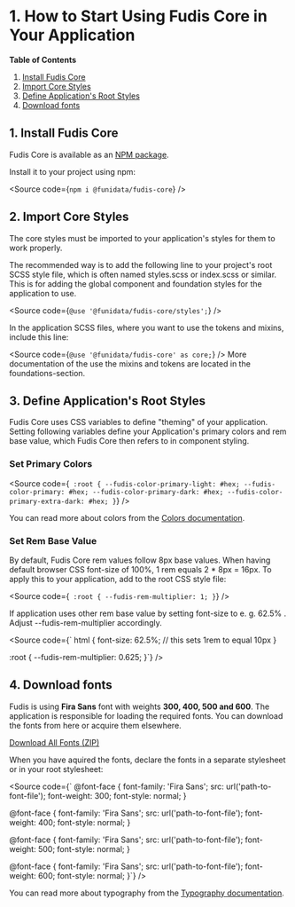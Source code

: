 
<Meta title="Documentation/Introduction/How to start using Fudis Core" />

# 1. How to Start Using Fudis Core in Your Application

**Table of Contents**

1. [Install Fudis Core](#1-install-fudis-core)
2. [Import Core Styles](#2-import-core-styles)
3. [Define Application's Root Styles](#3-define-applications-root-styles)
4. [Download fonts](#4-download-fonts)

## 1. Install Fudis Core

Fudis Core is available as an [NPM package](https://www.npmjs.com/package/@funidata/fudis-core).

Install it to your project using npm:

<Source code={`npm i @funidata/fudis-core`} />

## 2. Import Core Styles

The core styles must be imported to your application's styles for them to work properly.

The recommended way is to add the following line to your project's root SCSS style file, which is often named styles.scss or index.scss or similar. This is for adding the global component and foundation styles for the application to use.

<Source code={`@use '@funidata/fudis-core/styles';`} />

In the application SCSS files, where you want to use the tokens and mixins, include this line:

<Source code={`@use '@funidata/fudis-core' as core;`} />
More documentation of the use the mixins and tokens are located in the
foundations-section.

## 3. Define Application's Root Styles

Fudis Core uses CSS variables to define "theming" of your application. Setting following variables define your Application's primary colors and rem base value, which Fudis Core then refers to in component styling.

### Set Primary Colors

<Source
  code={`
:root {
	--fudis-color-primary-light: #hex;
	--fudis-color-primary: #hex;
	--fudis-color-primary-dark: #hex;
	--fudis-color-primary-extra-dark: #hex;
}`}
/>

You can read more about colors from the [Colors documentation](/docs/foundations-colors--docs).

### Set Rem Base Value

By default, Fudis Core rem values follow 8px base values. When having default browser CSS font-size of 100%, 1 rem equals 2 \* 8px = 16px. To apply this to your application, add to the root CSS style file:

<Source
  code={`
:root {
  --fudis-rem-multiplier: 1;
}`}
/>

If application uses other rem base value by setting font-size to e. g. 62.5% . Adjust --fudis-rem-multiplier accordingly.

<Source code={`
html {
 	font-size: 62.5%; // this sets 1rem to equal 10px
}

:root {
--fudis-rem-multiplier: 0.625;
}`} />

## 4. Download fonts

Fudis is using **Fira Sans** font with weights **300, 400, 500 and 600**. The application is responsible for loading the required fonts. You can download the fonts from here or acquire them elsewhere.

<Unstyled>
  <a
    href="./downloads/fonts.zip"
    download
    style={{
      color: "var(--fudis-color-primary)",
      fontFamily: "Nunito Sans",
    }}
  >
    Download All Fonts (ZIP)
  </a>
</Unstyled>

When you have aquired the fonts, declare the fonts in a separate stylesheet or in your root stylesheet:

<Source code={`
@font-face {
font-family: 'Fira Sans';
src: url('path-to-font-file');
font-weight: 300;
font-style: normal;
}

@font-face {
font-family: 'Fira Sans';
src: url('path-to-font-file');
font-weight: 400;
font-style: normal;
}

@font-face {
font-family: 'Fira Sans';
src: url('path-to-font-file');
font-weight: 500;
font-style: normal;
}

@font-face {
font-family: 'Fira Sans';
src: url('path-to-font-file');
font-weight: 600;
font-style: normal;
}`} />

You can read more about typography from the [Typography documentation](/docs/foundations-typography--docs).
